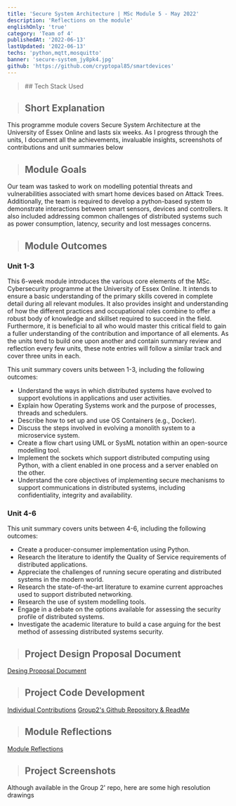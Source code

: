 ```yaml
---
title: 'Secure System Architecture | MSc Module 5 - May 2022'
description: 'Reflections on the module'
englishOnly: 'true'
category: 'Team of 4'
publishedAt: '2022-06-13'
lastUpdated: '2022-06-13'
techs: 'python,mqtt,mosquitto'
banner: 'secure-system_jy8pk4.jpg'
github: 'https://github.com/cryptopal85/smartdevices'
---
```


<blockquote className='with-icons'>
  ## Tech Stack Used
  <div class='not-prose mt-2'>
    <TechIcons techs={['python', 'mqtt', 'mosquitto']} />
  </div>
</blockquote>

> ## Short Explanation

This programme module covers Secure System Architecture at the University of Essex Online and lasts six weeks. As I progress through the units, I document all the achievements, invaluable insights, screenshots of contributions and unit summaries below

> ## Module Goals

Our team was tasked to work on modelling potential threats and vulnerabilities associated with smart home devices based on Attack Trees. Additionally, the team is required to develop a python-based system to demonstrate interactions between smart sensors, devices and controllers. It also included addressing common challenges of distributed systems such as power consumption, latency, security and lost messages concerns.

> ## Module Outcomes

### Unit 1-3

This 6-week module introduces the various core elements of the MSc. Cybersecurity programme at the University of Essex Online. It intends to ensure a basic understanding of the primary skills covered in complete detail during all relevant modules. It also provides insight and understanding of how the different practices and occupational roles combine to offer a robust body of knowledge and skillset required to succeed in the field. Furthermore, it is beneficial to all who would master this critical field to gain a fuller understanding of the contribution and importance of all elements. As the units tend to build one upon another and contain summary review and reflection every few units, these note entries will follow a similar track and cover three units in each.

This unit summary covers units between 1-3, including the following outcomes:

- Understand the ways in which distributed systems have evolved to support evolutions in applications and user activities.
- Explain how Operating Systems work and the purpose of processes, threads and schedulers.
- Describe how to set up and use OS Containers (e.g., Docker).
- Discuss the steps involved in evolving a monolith system to a microservice system.
- Create a flow chart using UML or SysML notation within an open-source modelling tool.
- Implement the sockets which support distributed computing using Python, with a client enabled in one process and a server enabled on the other.
- Understand the core objectives of implementing secure mechanisms to support communications in distributed systems, including confidentiality, integrity and availability.

### Unit 4-6

This unit summary covers units between 4-6, including the following outcomes:

- Create a producer-consumer implementation using Python.
- Research the literature to identify the Quality of Service requirements of distributed applications.
- Appreciate the challenges of running secure operating and distributed systems in the modern world.
- Research the state-of-the-art literature to examine current approaches used to support distributed networking.
- Research the use of system modelling tools.
- Engage in a debate on the options available for assessing the security profile of distributed systems.
- Investigate the academic literature to build a case arguing for the best method of assessing distributed systems security.

> ## Project Design Proposal Document

[Desing Proposal Document](https://1drv.ms/b/s!Asx74ZykaJw1gcFZw8cd8pzzxrJMCw?e=4OC1iC)

> ## Project Code Development

[Individual Contributions](https://github.com/cryptopal85/smartdevices)
[Group2's Github Repository & ReadMe](https://github.com/ssagroup2/SSA_SmartDeviceSimulation)

> ## Module Reflections

[Module Reflections](https://1drv.ms/b/s!Asx74ZykaJw1gcFaoHhrBak1MbLpuA?e=sIg1Z4)

> ## Project Screenshots

Although available in the Group 2' repo, here are some high resolution drawings

<SplitImage>
  <Split>
    <CloudinaryImg
      mdx
      className='!mb-0'
      publicId='e-portfolio/project/module5/secure-system-overall_uzpz57.png'
      width={800}
      height={800}
      alt='Secure System Architecture - smart lamp experiment'
    />
  </Split>
  <Split>
    <CloudinaryImg
      mdx
      className='!mb-0'
      publicId='e-portfolio/project/module5/secure-system-checksum-verification_bcpyah.png'
      width={800}
      height={800}
      alt='Checksum verification of used packages/libraries'
    />
  </Split>
  <Split>
    <CloudinaryImg
      mdx
      className='!mb-0'
      publicId='e-portfolio/project/module5/secure-system-manual-controller_pz5gkz.png'
      width={800}
      height={600}
      alt='A seperate on/off lamp controller'
    />
  </Split>
</SplitImage>

